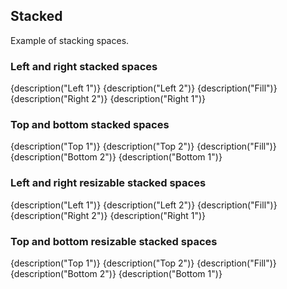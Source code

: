 
<CommonHeader />

<Meta title="Basic examples|Stacked" />

## Stacked

Example of stacking spaces.

### Left and right stacked spaces

<Preview>
	<Story name="Fixed vertical">
		<ViewPort>
			<Left size="15%" style={blue} order={1}>
				{description("Left 1")}
			</Left>
			<Left size="15%" style={red} order={2}>
				{description("Left 2")}
			</Left>
			<Fill style={green}>{description("Fill")}</Fill>
			<Right size="15%" style={red} order={2}>
				{description("Right 2")}
			</Right>
			<Right size="15%" style={blue} order={1}>
				{description("Right 1")}
			</Right>
		</ViewPort>
	</Story>
</Preview>

### Top and bottom stacked spaces

<Preview>
	<Story name="Fixed horizontal">
		<ViewPort>
			<Top size="15%" style={blue} order={1}>
				{description("Top 1")}
			</Top>
			<Top size="15%" style={red} order={2}>
				{description("Top 2")}
			</Top>
			<Fill style={green}>{description("Fill")}</Fill>
			<Bottom size="15%" style={red} order={2}>
				{description("Bottom 2")}
			</Bottom>
			<Bottom size="15%" style={blue} order={1}>
				{description("Bottom 1")}
			</Bottom>
		</ViewPort>
	</Story>
</Preview>

### Left and right resizable stacked spaces

<Preview>
	<Story name="Resizable vertical">
		<ViewPort>
			<LeftResizable size="15%" style={blue} trackSize={true} order={1}>
				{description("Left 1")}
			</LeftResizable>
			<LeftResizable size="15%" style={red} trackSize={true} order={2}>
				{description("Left 2")}
			</LeftResizable>
			<Fill style={green} trackSize={true}>
				{description("Fill")}
			</Fill>
			<RightResizable size="15%" style={red} trackSize={true} order={2}>
				{description("Right 2")}
			</RightResizable>
			<RightResizable size="15%" style={blue} trackSize={true} order={1}>
				{description("Right 1")}
			</RightResizable>
		</ViewPort>
	</Story>
</Preview>

### Top and bottom resizable stacked spaces

<Preview>
	<Story name="Resizable horizontal">
		<ViewPort>
			<TopResizable size="15%" style={blue} trackSize={true} order={1}>
				{description("Top 1")}
			</TopResizable>
			<TopResizable size="15%" style={red} trackSize={true} order={2}>
				{description("Top 2")}
			</TopResizable>
			<Fill style={green} trackSize={true}>
				{description("Fill")}
			</Fill>
			<BottomResizable size="15%" style={red} trackSize={true} order={2}>
				{description("Bottom 2")}
			</BottomResizable>
			<BottomResizable size="15%" style={blue} trackSize={true} order={1}>
				{description("Bottom 1")}
			</BottomResizable>
		</ViewPort>
	</Story>
</Preview>
